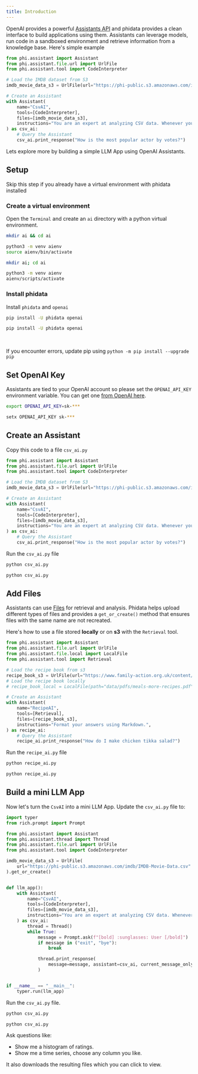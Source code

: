 ```yaml
---
title: Introduction
---
```


OpenAI provides a powerful [Assistants API](https://platform.openai.com/docs/assistants/overview) and phidata provides a clean interface to build applications using them. Assistants can leverage models, run code in a sandboxed environment and retrieve information from a knowledge base. Here's simple example

```python csv_ai.py
from phi.assistant import Assistant
from phi.assistant.file.url import UrlFile
from phi.assistant.tool import CodeInterpreter

# Load the IMDB dataset from S3
imdb_movie_data_s3 = UrlFile(url="https://phi-public.s3.amazonaws.com/imdb/IMDB-Movie-Data.csv").get_or_create()

# Create an Assistant
with Assistant(
    name="CsvAI",
    tools=[CodeInterpreter],
    files=[imdb_movie_data_s3],
    instructions="You are an expert at analyzing CSV data. Whenever you run an analysis, explain each step.",
) as csv_ai:
    # Query the Assistant
    csv_ai.print_response("How is the most popular actor by votes?")
```

Lets explore more by building a simple LLM App using OpenAI Assistants.

## Setup

<Tip>

Skip this step if you already have a virtual environment with phidata installed

</Tip>

### Create a virtual environment

Open the `Terminal` and create an `ai` directory with a python virtual environment.

<CodeGroup>

```bash Mac
mkdir ai && cd ai

python3 -m venv aienv
source aienv/bin/activate
```

```bash Windows
mkdir ai; cd ai

python3 -m venv aienv
aienv/scripts/activate
```

</CodeGroup>

### Install phidata

Install `phidata` and `openai`

<CodeGroup>

```bash Mac
pip install -U phidata openai
```

```bash Windows
pip install -U phidata openai
```

</CodeGroup>

<br />

<Note>

If you encounter errors, update pip using `python -m pip install --upgrade pip`

</Note>

## Set OpenAI Key

Assistants are tied to your OpenAI account so please set the `OPENAI_API_KEY` environment variable. You can get one [from OpenAI here](https://platform.openai.com/account/api-keys).

<CodeGroup>

```bash Mac
export OPENAI_API_KEY=sk-***
```

```bash Windows
setx OPENAI_API_KEY sk-***
```

</CodeGroup>

## Create an Assistant

Copy this code to a file `csv_ai.py`

```python csv_ai.py
from phi.assistant import Assistant
from phi.assistant.file.url import UrlFile
from phi.assistant.tool import CodeInterpreter

# Load the IMDB dataset from S3
imdb_movie_data_s3 = UrlFile(url="https://phi-public.s3.amazonaws.com/imdb/IMDB-Movie-Data.csv").get_or_create()

# Create an Assistant
with Assistant(
    name="CsvAI",
    tools=[CodeInterpreter],
    files=[imdb_movie_data_s3],
    instructions="You are an expert at analyzing CSV data. Whenever you run an analysis, explain each step.",
) as csv_ai:
    # Query the Assistant
    csv_ai.print_response("How is the most popular actor by votes?")
```

Run the `csv_ai.py` file

<CodeGroup>

```bash Mac
python csv_ai.py
```

```bash Windows
python csv_ai.py
```

</CodeGroup>

## Add Files

Assistants can use [Files](https://platform.openai.com/docs/api-reference/files) for retrieval and analysis. Phidata helps upload different types of files and provides a `get_or_create()` method that ensures files with the same name are not recreated.

Here's how to use a file stored **locally** or on **s3** with the `Retrieval` tool.

```python recipe_ai.py
from phi.assistant import Assistant
from phi.assistant.file.url import UrlFile
from phi.assistant.file.local import LocalFile
from phi.assistant.tool import Retrieval

# Load the recipe book from s3
recipe_book_s3 = UrlFile(url="https://www.family-action.org.uk/content/uploads/2019/07/meals-more-recipes.pdf").get_or_create()
# Load the recipe book locally
# recipe_book_local = LocalFile(path="data/pdfs/meals-more-recipes.pdf").get_or_create()

# Create an Assistant
with Assistant(
    name="RecipeAI",
    tools=[Retrieval],
    files=[recipe_book_s3],
    instructions="Format your answers using Markdown.",
) as recipe_ai:
    # Query the Assistant
    recipe_ai.print_response("How do I make chicken tikka salad?")
```

Run the `recipe_ai.py` file

<CodeGroup>

```bash Mac
python recipe_ai.py
```

```bash Windows
python recipe_ai.py
```

</CodeGroup>

## Build a mini LLM App

Now let's turn the `CsvAI` into a mini LLM App. Update the `csv_ai.py` file to:

```python csv_ai.py
import typer
from rich.prompt import Prompt

from phi.assistant import Assistant
from phi.assistant.thread import Thread
from phi.assistant.file.url import UrlFile
from phi.assistant.tool import CodeInterpreter

imdb_movie_data_s3 = UrlFile(
    url="https://phi-public.s3.amazonaws.com/imdb/IMDB-Movie-Data.csv"
).get_or_create()


def llm_app():
    with Assistant(
        name="CsvAI",
        tools=[CodeInterpreter],
        files=[imdb_movie_data_s3],
        instructions="You are an expert at analyzing CSV data. Whenever you run an analysis, explain each step.",
    ) as csv_ai:
        thread = Thread()
        while True:
            message = Prompt.ask(f"[bold] :sunglasses: User [/bold]")
            if message in ("exit", "bye"):
                break

            thread.print_response(
                message=message, assistant=csv_ai, current_message_only=True
            )


if __name__ == "__main__":
    typer.run(llm_app)
```

Run the `csv_ai.py` file.

<CodeGroup>

```bash Mac
python csv_ai.py
```

```bash Windows
python csv_ai.py
```

</CodeGroup>

Ask questions like:

- Show me a histogram of ratings.
- Show me a time series, choose any column you like.

It also downloads the resulting files which you can click to view.
